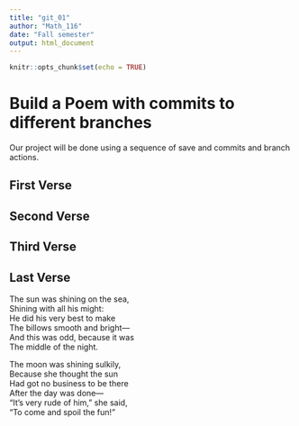 ```yaml
---
title: "git_01"
author: "Math_116"
date: "Fall semester"
output: html_document
---
```


```r
knitr::opts_chunk$set(echo = TRUE)
```
# Build a Poem with commits to different branches
Our project will be done using a sequence of save and commits and branch actions.
<!-- Do not modify or change any text in "!--" bracketed areas such as this --- these are instructions to
you, if you change any of this the git program will notice it and compromise your git merging strategy !-->

## First Verse 
<!--Put the first five lines of a poem by Lewis Carrol in this section!-->

## Second Verse
<!--Put the first five lines of a poem by Robert Frost here!-->

## Third Verse
<!--Put the first two verses of The Walrus and the Carpenter here!-->

## Last Verse
<!--Put a short poem you created using chatGPT of 20 to 30 lines,here!-->
The sun was shining on the sea,   
Shining with all his might:   
He did his very best to make    
The billows smooth and bright—    
And this was odd, because it was    
The middle of the night.      

The moon was shining sulkily,   
Because she thought the sun   
Had got no business to be there   
After the day was done—   
"It's very rude of him," she said,    
"To come and spoil the fun!"    
